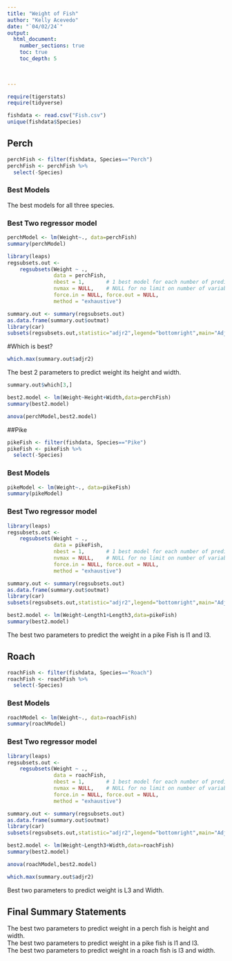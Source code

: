 ```yaml
---
title: "Weight of Fish"
author: "Kelly Acevedo"
date: "`04/02/24`"  
output: 
  html_document:
    number_sections: true
    toc: true
    toc_depth: 5

 
    
---
```



```r
require(tigerstats)
require(tidyverse)
```



```r
fishdata <- read.csv("Fish.csv")
unique(fishdata$Species)
```

## Perch

```r
perchFish <- filter(fishdata, Species=="Perch")
perchFish <- perchFish %>%
  select(-Species)
```
### Best Models

The best models for all three species.  


### Best Two regressor model
```r
perchModel <- lm(Weight~., data=perchFish)
summary(perchModel)
```


```r
library(leaps)
regsubsets.out <-
    regsubsets(Weight ~ .,
               data = perchFish,
               nbest = 1,       # 1 best model for each number of predictors
               nvmax = NULL,    # NULL for no limit on number of variables
               force.in = NULL, force.out = NULL,
               method = "exhaustive")

summary.out <- summary(regsubsets.out)
as.data.frame(summary.out$outmat)
library(car)
subsets(regsubsets.out,statistic="adjr2",legend="bottomright",main="Adjusted R^2")
```


#Which is best?

```r
which.max(summary.out$adjr2)
```

The best 2 parameters to predict weight its height and width.

```r
summary.out$which[3,]
```


```r
best2.model <- lm(Weight~Height+Width,data=perchFish)
summary(best2.model)
```


```r
anova(perchModel,best2.model)
```

##Pike

```r
pikeFish <- filter(fishdata, Species=="Pike")
pikeFish <- pikeFish %>%
  select(-Species)
```


### Best Models

```r
pikeModel <- lm(Weight~., data=pikeFish)
summary(pikeModel)
```


### Best Two regressor model

```r
library(leaps)
regsubsets.out <-
    regsubsets(Weight ~ .,
               data = pikeFish,
               nbest = 1,       # 1 best model for each number of predictors
               nvmax = NULL,    # NULL for no limit on number of variables
               force.in = NULL, force.out = NULL,
               method = "exhaustive")

summary.out <- summary(regsubsets.out)
as.data.frame(summary.out$outmat)
library(car)
subsets(regsubsets.out,statistic="adjr2",legend="bottomright",main="Adjusted R^2")
```



```r
best2.model <- lm(Weight~Length1+Length3,data=pikeFish)
summary(best2.model)
```

The best two parameters to predict the weight in a pike Fish is l1 and l3.


## Roach

```r
roachFish <- filter(fishdata, Species=="Roach")
roachFish <- roachFish %>%
  select(-Species)
```


### Best Models

```r
roachModel <- lm(Weight~., data=roachFish)
summary(roachModel)
```
### Best Two regressor model
```r
library(leaps)
regsubsets.out <-
    regsubsets(Weight ~ .,
               data = roachFish,
               nbest = 1,       # 1 best model for each number of predictors
               nvmax = NULL,    # NULL for no limit on number of variables
               force.in = NULL, force.out = NULL,
               method = "exhaustive")

summary.out <- summary(regsubsets.out)
as.data.frame(summary.out$outmat)
library(car)
subsets(regsubsets.out,statistic="adjr2",legend="bottomright",main="Adjusted R^2")
```


```r
best2.model <- lm(Weight~Length3+Width,data=roachFish)
summary(best2.model)
```

```r
anova(roachModel,best2.model)
```

```r
which.max(summary.out$adjr2)
```
Best two parameters to predict weight is L3 and Width.

## Final Summary Statements

The best two parameters to predict weight in a perch fish is height and width.  
The best two parameters to predict weight in a pike fish is l1 and l3.  
The best two parameters to predict weight in a roach fish is l3 and width.  

